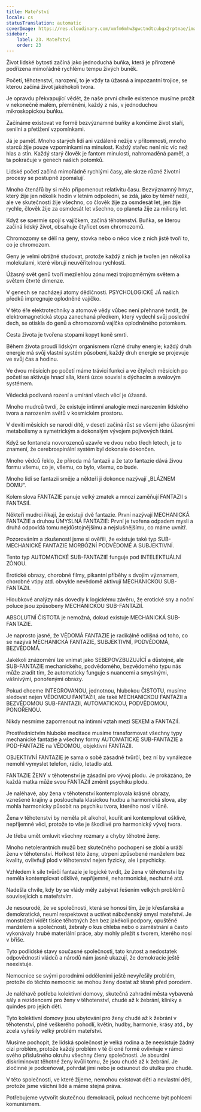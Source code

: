 ```yaml
---
title: Mateřství
locale: cs
statusTranslation: automatic
coverImage: https://res.cloudinary.com/xmfm6mhw3gwctndtcubgx2rptnae/image/upload/v1740337243/small_cover_educacion_fundamental_a051170f1c.webp
sidebar:
    label: 23. Mateřství
    order: 23
---
```

Život lidské bytosti začíná jako jednoduchá buňka, která je přirozeně podřízena mimořádně rychlému tempu živých buněk.

Početí, těhotenství, narození, to je vždy ta úžasná a impozantní trojice, se kterou začíná život jakéhokoli tvora.

Je opravdu překvapující vědět, že naše první chvíle existence musíme prožít v nekonečně malém, přeměněni, každý z nás, v jednoduchou mikroskopickou buňku.

Začínáme existovat ve formě bezvýznamné buňky a končíme život staří, senilní a přetížení vzpomínkami.

Já je paměť. Mnoho starých lidí ani vzdáleně nežije v přítomnosti, mnoho starců žije pouze vzpomínkami na minulost. Každý stařec není nic víc než hlas a stín. Každý starý člověk je fantom minulosti, nahromaděná paměť, a ta pokračuje v genech našich potomků.

Lidské početí začíná mimořádně rychlými časy, ale skrze různé životní procesy se postupně zpomalují.

Mnoho čtenářů by si mělo připomenout relativitu času. Bezvýznamný hmyz, který žije jen několik hodin v letním odpoledni, se zdá, jako by téměř nežil, ale ve skutečnosti žije všechno, co člověk žije za osmdesát let, jen žije rychle, člověk žije za osmdesát let všechno, co planeta žije za miliony let.

Když se spermie spojí s vajíčkem, začíná těhotenství. Buňka, se kterou začíná lidský život, obsahuje čtyřicet osm chromozomů.

Chromozomy se dělí na geny, stovka nebo o něco více z nich jistě tvoří to, co je chromozom.

Geny je velmi obtížné studovat, protože každý z nich je tvořen jen několika molekulami, které vibrují neuvěřitelnou rychlostí.

Úžasný svět genů tvoří mezilehlou zónu mezi trojrozměrným světem a světem čtvrté dimenze.

V genech se nacházejí atomy dědičnosti. PSYCHOLOGICKÉ JÁ našich předků impregnuje oplodněné vajíčko.

V této éře elektrotechniky a atomové vědy vůbec není přehnané tvrdit, že elektromagnetická stopa zanechaná předkem, který vydechl svůj poslední dech, se otiskla do genů a chromozomů vajíčka oplodněného potomkem.

Cesta života je tvořena stopami kopyt koně smrti.

Během života proudí lidským organismem různé druhy energie; každý druh energie má svůj vlastní systém působení, každý druh energie se projevuje ve svůj čas a hodinu.

Ve dvou měsících po početí máme trávicí funkci a ve čtyřech měsících po početí se aktivuje hnací síla, která úzce souvisí s dýchacím a svalovým systémem.

Vědecká podívaná rození a umírání všech věcí je úžasná.

Mnoho mudrců tvrdí, že existuje intimní analogie mezi narozením lidského tvora a narozením světů v kosmickém prostoru.

V devíti měsících se narodí dítě, v deseti začíná růst se všemi jeho úžasnými metabolismy a symetrickým a dokonalým vývojem pojivových tkání.

Když se fontanela novorozenců uzavře ve dvou nebo třech letech, je to znamení, že cerebrospinální systém byl dokonale dokončen.

Mnoho vědců řeklo, že příroda má fantazii a že tato fantazie dává živou formu všemu, co je, všemu, co bylo, všemu, co bude.

Mnoho lidí se fantazii směje a někteří ji dokonce nazývají „BLÁZNEM DOMU“.

Kolem slova FANTAZIE panuje velký zmatek a mnozí zaměňují FANTAZII s FANTASIÍ.

Někteří mudrci říkají, že existují dvě fantazie. První nazývají MECHANICKÁ FANTAZIE a druhou ÚMYSLNÁ FANTAZIE: První je tvořena odpadem mysli a druhá odpovídá tomu nejdůstojnějšímu a nejslušnějšímu, co máme uvnitř.

Pozorováním a zkušeností jsme si ověřili, že existuje také typ SUB-MECHANICKÉ FANTAZIE MORBÓZNÍ PODVĚDOMÉ A SUBJEKTIVNÍ.

Tento typ AUTOMATICKÉ SUB-FANTAZIE funguje pod INTELEKTUÁLNÍ ZÓNOU.

Erotické obrazy, chorobné filmy, pikantní příběhy s dvojím významem, chorobné vtipy atd. obvykle nevědomě aktivují MECHANICKOU SUB-FANTAZII.

Hloubkové analýzy nás dovedly k logickému závěru, že erotické sny a noční poluce jsou způsobeny MECHANICKOU SUB-FANTAZIÍ.

ABSOLUTNÍ ČISTOTA je nemožná, dokud existuje MECHANICKÁ SUB-FANTAZIE.

Je naprosto jasné, že VĚDOMÁ FANTAZIE je radikálně odlišná od toho, co se nazývá MECHANICKÁ FANTAZIE, SUBJEKTIVNÍ, PODVĚDOMÁ, BEZVĚDOMÁ.

Jakékoli znázornění lze vnímat jako SEBEPOVZBUZUJÍCÍ a důstojné, ale SUB-FANTAZIE mechanického, podvědomého, bezvědomého typu nás může zradit tím, že automaticky funguje s nuancemi a smyslnými, vášnivými, ponořenými obrazy.

Pokud chceme INTEGROVANOU, jednotnou, hlubokou ČISTOTU, musíme sledovat nejen VĚDOMOU FANTAZII, ale také MECHANICKOU FANTAZII a BEZVĚDOMOU SUB-FANTAZII, AUTOMATICKOU, PODVĚDOMOU, PONOŘENOU.

Nikdy nesmíme zapomenout na intimní vztah mezi SEXEM a FANTAZIÍ.

Prostřednictvím hluboké meditace musíme transformovat všechny typy mechanické fantazie a všechny formy AUTOMATICKÉ SUB-FANTAZIE a POD-FANTAZIE na VĚDOMOU, objektivní FANTAZII.

OBJEKTIVNÍ FANTAZIE je sama o sobě zásadně tvůrčí, bez ní by vynálezce nemohl vymyslet telefon, rádio, letadlo atd.

FANTAZIE ŽENY v těhotenství je zásadní pro vývoj plodu. Je prokázáno, že každá matka může svou FANTAZIÍ změnit psychiku plodu.

Je naléhavé, aby žena v těhotenství kontemplovala krásné obrazy, vznešené krajiny a poslouchala klasickou hudbu a harmonická slova, aby mohla harmonicky působit na psychiku tvora, kterého nosí v lůně.

Žena v těhotenství by neměla pít alkohol, kouřit ani kontemplovat ošklivé, nepříjemné věci, protože to vše je škodlivé pro harmonický vývoj tvora.

Je třeba umět omluvit všechny rozmary a chyby těhotné ženy.

Mnoho netolerantních mužů bez skutečného pochopení se zlobí a uráží ženu v těhotenství. Hořkost této ženy, utrpení způsobené manželem bez kvality, ovlivňují plod v těhotenství nejen fyzicky, ale i psychicky.

Vzhledem k síle tvůrčí fantazie je logické tvrdit, že žena v těhotenství by neměla kontemplovat ošklivé, nepříjemné, neharmonické, nechutné atd.

Nadešla chvíle, kdy by se vlády měly zabývat řešením velkých problémů souvisejících s mateřstvím.

Je nesourodé, že ve společnosti, která se honosí tím, že je křesťanská a demokratická, neumí respektovat a uctívat náboženský smysl mateřství. Je monstrózní vidět tisíce těhotných žen bez jakékoli podpory, opuštěné manželem a společností, žebraly o kus chleba nebo o zaměstnání a často vykonávaly hrubé materiální práce, aby mohly přežít s tvorem, kterého nosí v břiše.

Tyto podlidské stavy současné společnosti, tato krutost a nedostatek odpovědnosti vládců a národů nám jasně ukazují, že demokracie ještě neexistuje.

Nemocnice se svými porodními odděleními ještě nevyřešily problém, protože do těchto nemocnic se mohou ženy dostat až těsně před porodem.

Je naléhavě potřeba kolektivní domovy, skutečná zahradní města vybavená sály a rezidencemi pro ženy v těhotenství, chudé až k žebrání, kliniky a quindes pro jejich děti.

Tyto kolektivní domovy jsou ubytování pro ženy chudé až k žebrání v těhotenství, plné veškerého pohodlí, květin, hudby, harmonie, krásy atd., by zcela vyřešily velký problém mateřství.

Musíme pochopit, že lidská společnost je velká rodina a že neexistuje žádný cizí problém, protože každý problém v té či oné formě ovlivňuje v rámci svého příslušného okruhu všechny členy společnosti. Je absurdní diskriminovat těhotné ženy kvůli tomu, že jsou chudé až k žebrání. Je zločinné je podceňovat, pohrdat jimi nebo je odsunout do útulku pro chudé.

V této společnosti, ve které žijeme, nemohou existovat děti a nevlastní děti, protože jsme všichni lidé a máme stejná práva.

Potřebujeme vytvořit skutečnou demokracii, pokud nechceme být pohlceni komunismem.

